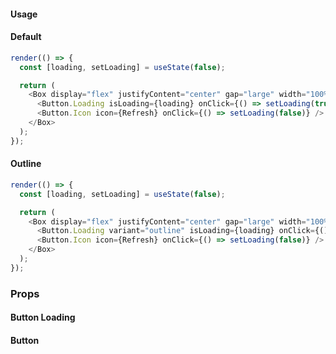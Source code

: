 #### Usage

#### Default

```javascript state
render(() => {
  const [loading, setLoading] = useState(false);

  return (
    <Box display="flex" justifyContent="center" gap="large" width="100%">
      <Button.Loading isLoading={loading} onClick={() => setLoading(true)}>Find an activity</Button.Loading>
      <Button.Icon icon={Refresh} onClick={() => setLoading(false)} />
    </Box>
  );
});
```

#### Outline
```javascript state
render(() => {
  const [loading, setLoading] = useState(false);

  return (
    <Box display="flex" justifyContent="center" gap="large" width="100%">
      <Button.Loading variant="outline" isLoading={loading} onClick={() => setLoading(true)}>Find an activity</Button.Loading>
      <Button.Icon icon={Refresh} onClick={() => setLoading(false)} />
    </Box>
  );
});
```

### Props

#### Button Loading

<PropsTable component="Button.Loading" platform="web" />

#### Button

<PropsTable component="Button" platform="web" />
